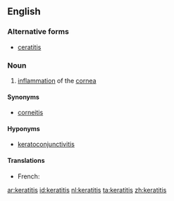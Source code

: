 ==English==
{{rfe}}
===Alternative forms===
*[[ceratitis]]

===Noun===
{{en-noun|keratitises|pl2=keratitides}}
{{wikipedia}}

# {{context|disease|lang=en}} [[inflammation]] of the [[cornea]]

====Synonyms====
*[[corneitis]]

====Hyponyms====
*[[keratoconjunctivitis]]

====Translations====
{{trans-top}}
* French: {{t+|fr|kératite|f}}
{{trans-mid}}
{{trans-bottom}}

[[ar:keratitis]]
[[id:keratitis]]
[[nl:keratitis]]
[[ta:keratitis]]
[[zh:keratitis]]
